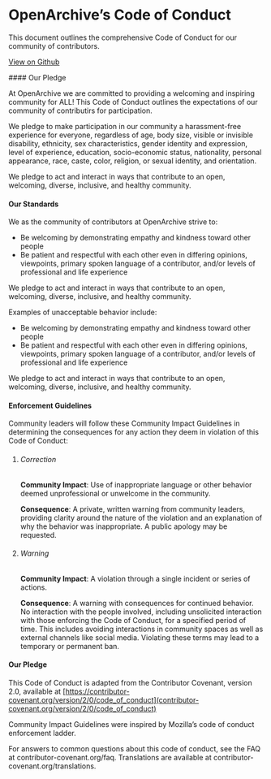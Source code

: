 
<HeaderSection>

# OpenArchive’s **Code of Conduct**

This document outlines the comprehensive Code of Conduct for our community of contributors.

[View on Github](https://github.com/open-archive)

</HeaderSection>
<ContentSection>
#### Our Pledge

At OpenArchive we are committed to providing a welcoming and inspiring community for ALL! This Code of Conduct outlines the expectations of our community of contributirs for participation.

We pledge to make participation in our community a harassment-free experience for everyone, regardless of age, body size, visible or invisible disability, ethnicity, sex characteristics, gender identity and expression, level of experience, education, socio-economic status, nationality, personal appearance, race, caste, color, religion, or sexual identity, and orientation.

We pledge to act and interact in ways that contribute to an open, welcoming, diverse, inclusive, and healthy community.

#### Our Standards

We as the community of contributors at OpenArchive strive to:

- Be welcoming by demonstrating empathy and kindness toward other people
- Be patient and respectful with each other even in differing opinions, viewpoints, primary spoken language of a contributor, and/or levels of professional and life experience

We pledge to act and interact in ways that contribute to an open, welcoming, diverse, inclusive, and healthy community.

Examples of unacceptable behavior include:

- Be welcoming by demonstrating empathy and kindness toward other people
- Be patient and respectful with each other even in differing opinions, viewpoints, primary spoken language of a contributor, and/or levels of professional and life experience

We pledge to act and interact in ways that contribute to an open, welcoming, diverse, inclusive, and healthy community.

#### Enforcement Guidelines

Community leaders will follow these Community Impact Guidelines in determining the consequences for any action they deem in violation of this Code of Conduct:

1.  ###### Correction

    **Community Impact**: Use of inappropriate language or other behavior deemed unprofessional or unwelcome in the community.

    **Consequence**: A private, written warning from community leaders, providing clarity around the nature of the violation and an explanation of why the behavior was inappropriate. A public apology may be requested.

2.  ###### Warning

    **Community Impact**: A violation through a single incident or series of actions.

    **Consequence**: A warning with consequences for continued behavior. No interaction with the people involved, including unsolicited interaction with those enforcing the Code of Conduct, for a specified period of time. This includes avoiding interactions in community spaces as well as external channels like social media. Violating these terms may lead to a temporary or permanent ban.

#### Our Pledge

This Code of Conduct is adapted from the Contributor Covenant, version 2.0, available at [https://contributor-covenant.org/version/2/0/code_of_conduct](contributor-covenant.org/version/2/0/code_of_conduct)

Community Impact Guidelines were inspired by Mozilla’s code of conduct enforcement ladder.

For answers to common questions about this code of conduct, see the FAQ at contributor-covenant.org/faq. Translations are available at contributor-covenant.org/translations.

</ContentSection>
